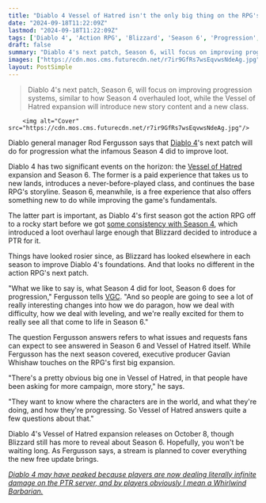 ```yaml
---
title: "Diablo 4 Vessel of Hatred isn't the only big thing on the RPG's horizon, as devs say Season 6 'does for progression' what Season 4 did for improving loot"
date: "2024-09-18T11:22:09Z"
lastmod: "2024-09-18T11:22:09Z"
tags: ['Diablo 4', 'Action RPG', 'Blizzard', 'Season 6', 'Progression', 'Paragon', 'Difficulty', 'Leveling', 'Vessel of Hatred', 'Expansion', 'DLC', 'New Class', 'Story', 'Campaign']
draft: false
summary: "Diablo 4's next patch, Season 6, will focus on improving progression systems, similar to how Season 4 overhauled loot, while the Vessel of Hatred expansion will introduce new story content and a new class."
images: ["https://cdn.mos.cms.futurecdn.net/r7ir9GfRs7wsEqvwsNdeAg.jpg"]
layout: PostSimple
---
```

> Diablo 4's next patch, Season 6, will focus on improving progression systems, similar to how Season 4 overhauled loot, while the Vessel of Hatred expansion will introduce new story content and a new class.


        <img alt="Cover" src="https://cdn.mos.cms.futurecdn.net/r7ir9GfRs7wsEqvwsNdeAg.jpg"/>
        
Diablo general manager Rod Fergusson says that [Diablo 4](https://www.gamesradar.com/diablo-4-guide/)'s next patch will do for progression what the infamous Season 4 did to improve loot.

Diablo 4 has two significant events on the horizon: the [Vessel of Hatred](https://www.gamesradar.com/diablo-4-dlc/) expansion and Season 6. The former is a paid experience that takes us to new lands, introduces a never-before-played class, and continues the base RPG's storyline. Season 6, meanwhile, is a free experience that also offers something new to do while improving the game's fundamentals.

The latter part is important, as Diablo 4's first season got the action RPG off to a rocky start before we got [some consistency with Season 4](https://www.gamesradar.com/games/action-rpg/this-is-diablo-4-as-it-should-have-originally-been-released-blizzards-action-rpg-continues-its-very-uneven-trajectory-with-huge-praise-for-season-4/), which introduced a loot overhaul large enough that Blizzard decided to introduce a PTR for it.

Things have looked rosier since, as Blizzard has looked elsewhere in each season to improve Diablo 4's foundations. And that looks no different in the action RPG's next patch.

"What we like to say is, what Season 4 did for loot, Season 6 does for progression," Fergusson tells [VGC](https://www.videogameschronicle.com/features/interviews/interview-blizzard-on-the-future-of-diablo-4/). "And so people are going to see a lot of really interesting changes into how we do paragon, how we deal with difficulty, how we deal with leveling, and we're really excited for them to really see all that come to life in Season 6."

The question Fergusson answers refers to what issues and requests fans can expect to see answered in Season 6 and Vessel of Hatred itself. While Fergusson has the next season covered, executive producer Gavian Whishaw touches on the RPG's first big expansion.

"There's a pretty obvious big one in Vessel of Hatred, in that people have been asking for more campaign, more story," he says.

"They want to know where the characters are in the world, and what they're doing, and how they're progressing. So Vessel of Hatred answers quite a few questions about that."

Diablo 4's Vessel of Hatred expansion releases on October 8, though Blizzard still has more to reveal about Season 6. Hopefully, you won't be waiting long. As Fergusson says, a stream is planned to cover everything the new free update brings.

[<em>Diablo 4 may have peaked because players are now dealing literally infinite damage on the PTR server, and by players obviously I mean a Whirlwind Barbarian.</em>](https://www.gamesradar.com/games/diablo/diablo-4-may-have-peaked-because-players-are-now-dealing-literally-infinite-damage-on-the-ptr-server-and-by-players-obviously-i-mean-a-whirlwind-barbarian/)
        